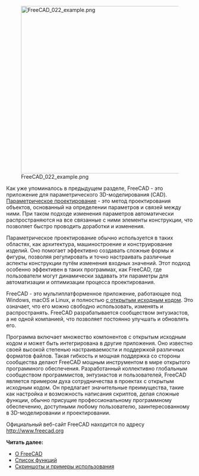 <languages/>

{{Docnav/ru
|[[Manual:Introduction/ru|Руководство:Введение]]
|[[Manual:Installing/ru|Руководство:Установка]]
|[[Manual:Introduction/ru|Руководство:Начало]]
|IconL=Crystal Clear manual.png
|IconC=Crystal Clear manual.png
}}

{{Manual:TOC}}

[[Image:FreeCAD 022 example.png|450px]]

Как уже упоминалось в предыдущем разделе, FreeCAD - это приложение для параметрического 3D-моделирования (CAD). [https://en.wikipedia.org/wiki/Parametric_design Параметрическое проектирование] - это метод проектирования объектов, основанный на определении параметров и связей между ними. При таком подходе изменения параметров автоматически распространяются на все связанные с ними элементы конструкции, что позволяет быстро проводить доработки и изменения. 

Параметрическое проектирование обычно используется в таких областях, как архитектура, машиностроение и конструирование изделий. Оно помогает эффективно создавать сложные формы и фигуры, позволяя регулировать и точно настраивать различные аспекты конструкции путём изменения входных значений. Этот подход особенно эффективен в таких программах, как FreeCAD, где пользователи могут динамически задавать эти параметры для автоматизации и оптимизации процесса проектирования.

FreeCAD - это мультиплатформенное приложение, работающее под Windows, macOS и Linux, и полностью [https://en.wikipedia.org/wiki/Open_source с открытым исходным кодом]. Это означает, что его можно свободно использовать, изменять и распространять. FreeCAD разрабатывается сообществом энтузиастов, а не одной компанией, что позволяет постоянно улучшать и обновлять его.

Программа включает множество компонентов с открытым исходным кодом и может быть интегрирована в другие приложения. Оно известно своей высокой степенью настраиваемости и поддержкой различных форматов файлов. Такая гибкость и мощная поддержка со стороны сообщества делают FreeCAD мощным инструментом в мире открытого программного обеспечения. Разработанный коллективно глобальным сообществом программистов, энтузиастов и пользователей, FreeCAD является примером духа сотрудничества в проектах с открытым исходным кодом. Он предлагает значительные преимущества, такие как настройка и возможность написания скриптов, делая сложные функции, обычно присущие профессиональному программному обеспечению, доступными любому пользователю, заинтересованному в 3D-моделировании и проектировании.

Официальный веб-сайт FreeCAD находится по адресу http://www.freecad.org

'''Читать далее:'''

* [[About FreeCAD/ru|О FreeCAD]]
* [[Feature list/ru|Список функций]]
* [http://forum.freecadweb.org/viewforum.php?f=24 Скриншоты и примеры использования]


{{Docnav/ru
|[[Manual:Introduction/ru|Руководство:Введение]]
|[[Manual:Installing/ru|Руководство:Установка]]
|[[Manual:Introduction/ru|Руководство:Начало]]
|IconL=Crystal Clear manual.png
|IconC=Crystal Clear manual.png
}}